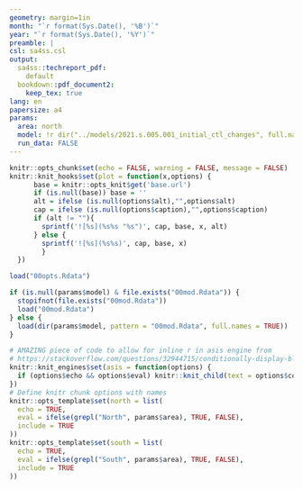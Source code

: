 ```yaml
---
geometry: margin=1in
month: "`r format(Sys.Date(), '%B')`"
year: "`r format(Sys.Date(), '%Y')`"
preamble: |
csl: sa4ss.csl
output:
  sa4ss::techreport_pdf:
    default
  bookdown::pdf_document2:
    keep_tex: true
lang: en
papersize: a4
params:
  area: north
  model: !r dir("../models/2021.s.005.001_initial_ctl_changes", full.names=TRUE, pattern = "00mod")
  run_data: FALSE
---
```


```r
knitr::opts_chunk$set(echo = FALSE, warning = FALSE, message = FALSE)
knitr::knit_hooks$set(plot = function(x,options) {
      base = knitr::opts_knit$get('base.url')
      if (is.null(base)) base = ''
      alt = ifelse (is.null(options$alt),"",options$alt)
      cap = ifelse (is.null(options$caption),"",options$caption)
      if (alt != ""){
        sprintf('![%s](%s%s "%s")', cap, base, x, alt)
      } else {
        sprintf('![%s](%s%s)', cap, base, x)
        }
  })

load("00opts.Rdata")

if (is.null(params$model) & file.exists("00mod.Rdata")) {
  stopifnot(file.exists("00mod.Rdata"))
  load("00mod.Rdata")
} else {
  load(dir(params$model, pattern = "00mod.Rdata", full.names = TRUE))
}

# AMAZING piece of code to allow for inline r in asis engine from
# https://stackoverflow.com/questions/32944715/conditionally-display-block-of-markdown-text-using-knitr
knitr::knit_engines$set(asis = function(options) {
  if (options$echo && options$eval) knitr::knit_child(text = options$code)
})
# Define knitr chunk options with names
knitr::opts_template$set(north = list(
  echo = TRUE,
  eval = ifelse(grepl("North", params$area), TRUE, FALSE),
  include = TRUE
))
knitr::opts_template$set(south = list(
  echo = TRUE,
  eval = ifelse(grepl("South", params$area), TRUE, FALSE),
  include = TRUE
))
```

\newcommand\CapeM{40\textdegree 10\textquotesingle N}
\newcommand\PtC{34\textdegree 27\textquotesingle N}
\newcommand\CAOR{42\textdegree 00\textquotesingle N}

